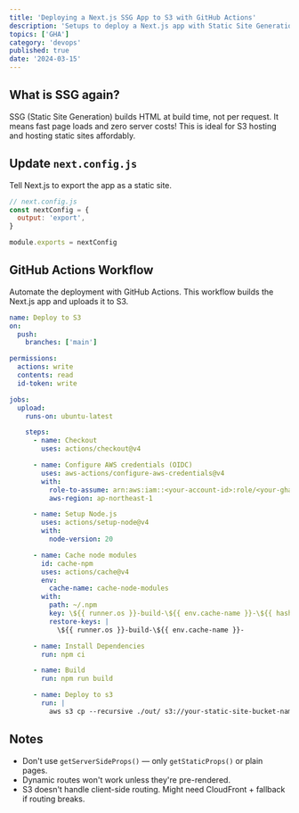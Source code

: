 ```yaml
---
title: 'Deploying a Next.js SSG App to S3 with GitHub Actions'
description: 'Setups to deploy a Next.js app with Static Site Generation (SSG) to AWS S3 using GitHub Actions.'
topics: ['GHA']
category: 'devops'
published: true
date: '2024-03-15'
---
```


## What is SSG again?

SSG (Static Site Generation) builds HTML at build time, not per request. It means fast page loads and zero server costs!
This is ideal for S3 hosting and hosting static sites affordably.

## Update `next.config.js`

Tell Next.js to export the app as a static site.

```js
// next.config.js
const nextConfig = {
  output: 'export',
}

module.exports = nextConfig
```

## GitHub Actions Workflow

Automate the deployment with GitHub Actions. This workflow builds the Next.js app and uploads it to S3.

```yaml
name: Deploy to S3
on:
  push:
    branches: ['main']

permissions:
  actions: write
  contents: read
  id-token: write

jobs:
  upload:
    runs-on: ubuntu-latest

    steps:
      - name: Checkout
        uses: actions/checkout@v4

      - name: Configure AWS credentials (OIDC)
        uses: aws-actions/configure-aws-credentials@v4
        with:
          role-to-assume: arn:aws:iam::<your-account-id>:role/<your-gha-role>
          aws-region: ap-northeast-1

      - name: Setup Node.js
        uses: actions/setup-node@v4
        with:
          node-version: 20

      - name: Cache node modules
        id: cache-npm
        uses: actions/cache@v4
        env:
          cache-name: cache-node-modules
        with:
          path: ~/.npm
          key: \${{ runner.os }}-build-\${{ env.cache-name }}-\${{ hashFiles('**/package-lock.json') }}
          restore-keys: |
            \${{ runner.os }}-build-\${{ env.cache-name }}-

      - name: Install Dependencies
        run: npm ci

      - name: Build
        run: npm run build

      - name: Deploy to s3
        run: |
          aws s3 cp --recursive ./out/ s3://your-static-site-bucket-name --acl public-read
```

## Notes

- Don't use `getServerSideProps()` — only `getStaticProps()` or plain pages.
- Dynamic routes won't work unless they're pre-rendered.
- S3 doesn't handle client-side routing. Might need CloudFront + fallback if routing breaks.
